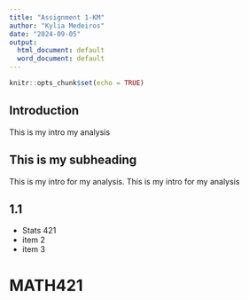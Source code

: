 ```yaml
---
title: "Assignment 1-KM"
author: "Kylia Medeiros"
date: "2024-09-05"
output:
  html_document: default
  word_document: default
---
```


```r
knitr::opts_chunk$set(echo = TRUE)
```

## Introduction

This is my intro my analysis


## This is my subheading
This is my intro for my analysis. This is my intro for my analysis 

## 1.1

- Stats 421 
- item 2 
- item 3

# MATH421 

